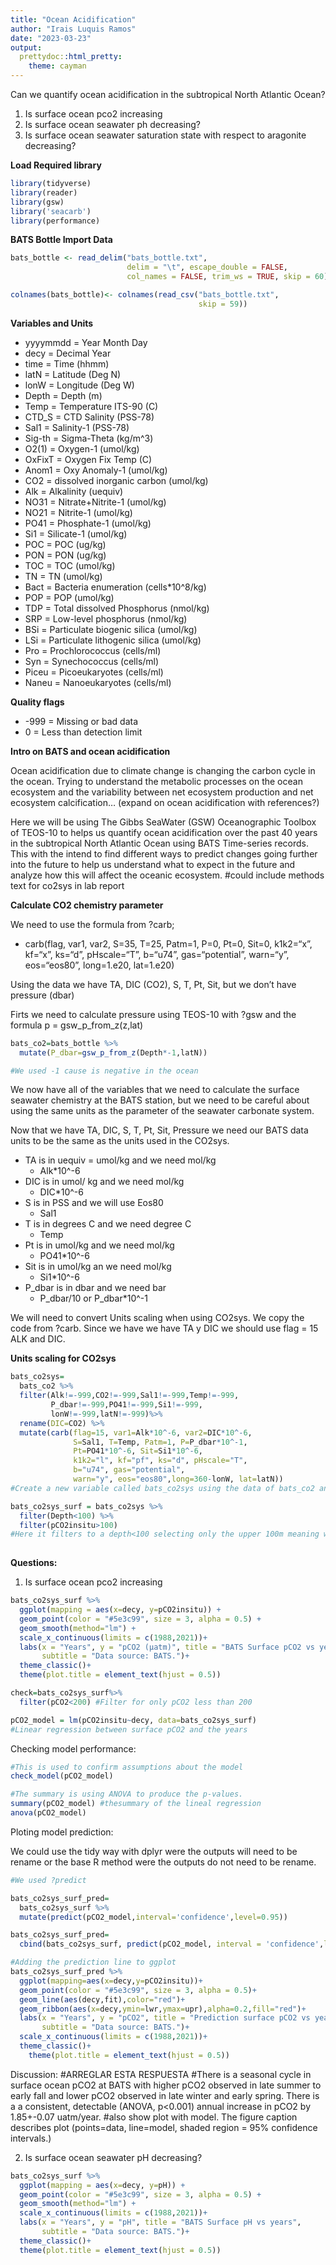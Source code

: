 ```yaml
---
title: "Ocean Acidification"
author: "Irais Luquis Ramos"
date: "2023-03-23"
output: 
  prettydoc::html_pretty:
    theme: cayman
---
```


Can we quantify ocean acidification in the subtropical North Atlantic Ocean?
  
  1) Is surface ocean pco2 increasing
  2) Is surface ocean seawater ph decreasing? 
  3) Is surface ocean seawater saturation state with respect to aragonite           decreasing? 
  
**Load Required library**
```r
library(tidyverse)
library(reader)
library(gsw)
library('seacarb')
library(performance)
```
**BATS Bottle Import Data**
```r
bats_bottle <- read_delim("bats_bottle.txt", 
                          delim = "\t", escape_double = FALSE, 
                          col_names = FALSE, trim_ws = TRUE, skip = 60)

colnames(bats_bottle)<- colnames(read_csv("bats_bottle.txt", 
                                          skip = 59))
```

**Variables and Units**

- yyyymmdd = Year Month Day   
- decy   = Decimal Year     
- time   = Time (hhmm)      
- latN   = Latitude (Deg N) 
- lonW   = Longitude (Deg W)
- Depth  = Depth (m)                  
- Temp   = Temperature ITS-90 (C)    
- CTD_S  = CTD Salinity (PSS-78)      
- Sal1   = Salinity-1 (PSS-78)        
- Sig-th = Sigma-Theta (kg/m^3)       
- O2(1)  = Oxygen-1 (umol/kg)          
- OxFixT = Oxygen Fix Temp (C)        
- Anom1  = Oxy Anomaly-1 (umol/kg)    
- CO2    = dissolved inorganic carbon (umol/kg)              
- Alk    = Alkalinity (uequiv)        
- NO31   = Nitrate+Nitrite-1 (umol/kg)
- NO21   = Nitrite-1 (umol/kg)        
- PO41   = Phosphate-1 (umol/kg)      
- Si1    = Silicate-1 (umol/kg)       
- POC    = POC (ug/kg)                
- PON    = PON (ug/kg)                
- TOC    = TOC (umol/kg)                
- TN     = TN (umol/kg)  
- Bact   = Bacteria enumeration (cells*10^8/kg)   
- POP    = POP (umol/kg)
- TDP    = Total dissolved Phosphorus (nmol/kg)
- SRP    = Low-level phosphorus (nmol/kg)
- BSi    = Particulate biogenic silica (umol/kg)
- LSi    = Particulate lithogenic silica  (umol/kg)
- Pro    = Prochlorococcus (cells/ml)
- Syn    = Synechococcus (cells/ml)
- Piceu  = Picoeukaryotes (cells/ml)
- Naneu  = Nanoeukaryotes (cells/ml)

**Quality flags**
  
- -999 = Missing or bad data
- 0 = Less than detection limit

**Intro on BATS and ocean acidification**

Ocean acidification due to climate change is changing the carbon cycle in the ocean. Trying to understand the metabolic processes on the ocean ecosystem and the variability between net ecosystem production and net ecosystem calcification...   (expand on ocean acidification with references?)

Here we will be using The Gibbs SeaWater (GSW) Oceanographic Toolbox of TEOS-10 to helps us quantify ocean acidification over the past 40 years in the subtropical North Atlantic Ocean using BATS Time-series records. This with the intend to find different ways to predict changes going further into the future to help us understand what to expect in the future and analyze how this will affect the oceanic ecosystem. #could include methods text for co2sys in lab report

**Calculate CO2 chemistry parameter**

We need to use the formula from ?carb;

- carb(flag, var1, var2, S=35, T=25, Patm=1, P=0, Pt=0, Sit=0,
    k1k2="x", kf="x", ks="d", pHscale="T", b="u74", gas="potential", 
    warn="y", eos="eos80", long=1.e20, lat=1.e20)

Using the data we have TA, DIC (CO2), S, T, Pt, Sit, but we don't have pressure (dbar)

Firts we need to calculate pressure using TEOS-10 with ?gsw and the formula 
p = gsw_p_from_z(z,lat)
```r
bats_co2=bats_bottle %>%
  mutate(P_dbar=gsw_p_from_z(Depth*-1,latN))

#We used -1 cause is negative in the ocean

```

We now have all of the variables that we need to calculate the surface seawater chemistry at the BATS station, but we need to be careful about using the same units as the parameter of the seawater carbonate system. 

Now that we have TA, DIC, S, T, Pt, Sit, Pressure we need our BATS data units to be the same as the units used in the CO2sys. 

- TA is in uequiv = umol/kg and we need mol/kg
  - Alk*10^-6

- DIC is in umol/ kg and we need mol/kg
  - DIC*10^-6

- S is in PSS and we will use Eos80
  - Sal1

- T is in degrees C and we need degree C
  - Temp

- Pt is in umol/kg and we need mol/kg
  - PO41*10^-6

- Sit is in umol/kg an we need mol/kg
  - Si1*10^-6

- P_dbar is in dbar and we need bar 
  - P_dbar/10 or P_dbar*10^-1
  
We will need to convert Units scaling when using CO2sys. We copy the code from ?carb. Since we have we have TA y DIC we should use flag = 15 ALK and DIC. 

**Units scaling for CO2sys**
```r
bats_co2sys=
  bats_co2 %>% 
  filter(Alk!=-999,CO2!=-999,Sal1!=-999,Temp!=-999,
         P_dbar!=-999,PO41!=-999,Si1!=-999,
         lonW!=-999,latN!=-999)%>% 
  rename(DIC=CO2) %>% 
  mutate(carb(flag=15, var1=Alk*10^-6, var2=DIC*10^-6, 
              S=Sal1, T=Temp, Patm=1, P=P_dbar*10^-1, 
              Pt=PO41*10^-6, Sit=Si1*10^-6,
              k1k2="l", kf="pf", ks="d", pHscale="T", 
              b="u74", gas="potential", 
              warn="y", eos="eos80",long=360-lonW, lat=latN))
#Create a new variable called bats_co2sys using the data of bats_co2 and use pipping to filter the missing or bad data of the variables. The variable DIC is converted to CO2 here using rename. And mutate of carbs was use to calculate the co2sys parameters. 

bats_co2sys_surf = bats_co2sys %>%
  filter(Depth<100) %>%
  filter(pCO2insitu>100)
#Here it filters to a depth<100 selecting only the upper 100m meaning we are working in surface water. And filter pCO2 to not include pCO2insitu>100
 
```

**Questions:**

1) Is surface ocean pco2 increasing

```r
bats_co2sys_surf %>%
  ggplot(mapping = aes(x=decy, y=pCO2insitu)) +
  geom_point(color = "#5e3c99", size = 3, alpha = 0.5) +
  geom_smooth(method="lm") +
  scale_x_continuous(limits = c(1988,2021))+
  labs(x = "Years", y = "pCO2 (µatm)", title = "BATS Surface pCO2 vs years",
       subtitle = "Data source: BATS.")+
  theme_classic()+
  theme(plot.title = element_text(hjust = 0.5))

check=bats_co2sys_surf%>%
  filter(pCO2<200) #Filter for only pCO2 less than 200

pCO2_model = lm(pCO2insitu~decy, data=bats_co2sys_surf) 
#Linear regression between surface pCO2 and the years 

```
Checking model performance:
```r
#This is used to confirm assumptions about the model
check_model(pCO2_model)

#The summary is using ANOVA to produce the p-values. 
summary(pCO2_model) #thesummary of the lineal regression 
anova(pCO2_model) 
```
Ploting model prediction:

We could use the tidy way with dplyr were the outputs will need to be rename   or the base R method were the outputs do not need to be rename. 
  
```r
#We used ?predict

bats_co2sys_surf_pred=
  bats_co2sys_surf %>% 
  mutate(predict(pCO2_model,interval='confidence',level=0.95))

bats_co2sys_surf_pred=
  cbind(bats_co2sys_surf, predict(pCO2_model, interval = 'confidence',level=0.95))

#Adding the prediction line to ggplot 
bats_co2sys_surf_pred %>% 
  ggplot(mapping=aes(x=decy,y=pCO2insitu))+
  geom_point(color = "#5e3c99", size = 3, alpha = 0.5)+
  geom_line(aes(decy,fit),color="red")+
  geom_ribbon(aes(x=decy,ymin=lwr,ymax=upr),alpha=0.2,fill="red")+
  labs(x = "Years", y = "pCO2", title = "Prediction surface pCO2 vs years",
       subtitle = "Data source: BATS.")+
  scale_x_continuous(limits = c(1988,2021))+
  theme_classic()+
    theme(plot.title = element_text(hjust = 0.5))

```
Discussion:
#ARREGLAR ESTA RESPUESTA
#There is a seasonal cycle in surface ocean pCO2 at BATS with higher pCO2 observed in late summer to early fall and lower pCO2 observed in late winter and early spring. There is a a consistent, detectable (ANOVA, p<0.001) annual increase in pCO2 by 1.85+-0.07 uatm/year.
#also show plot with model. The figure caption describes plot (points=data, line=model, shaded region = 95% confidence intervals.)

2) Is surface ocean seawater pH decreasing? 
```r
bats_co2sys_surf %>%
  ggplot(mapping = aes(x=decy, y=pH)) +
  geom_point(color = "#5e3c99", size = 3, alpha = 0.5) +
  geom_smooth(method="lm") +
  scale_x_continuous(limits = c(1988,2021))+
  labs(x = "Years", y = "pH", title = "BATS Surface pH vs years",
       subtitle = "Data source: BATS.")+
  theme_classic()+
  theme(plot.title = element_text(hjust = 0.5))
```

